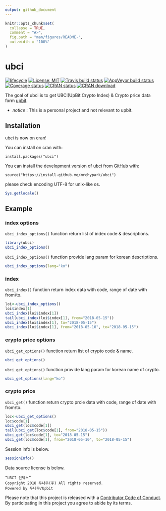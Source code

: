 ```yaml
---
output: github_document
---
```


<!-- README.md is generated from README.Rmd. Please edit that file -->

```r
knitr::opts_chunk$set(
  collapse = TRUE,
  comment = "#>",
  fig.path = "man/figures/README-",
  out.width = "100%"
)
```
# ubci

[![lifecycle](https://img.shields.io/badge/lifecycle-experimental-orange.svg)](https://www.tidyverse.org/lifecycle/#experimental)
[![License: MIT](https://img.shields.io/badge/License-MIT-yellow.svg)](https://opensource.org/licenses/MIT)
[![Travis build status](https://travis-ci.org/mrchypark/ubci.svg?branch=master)](https://travis-ci.org/mrchypark/ubci)
[![AppVeyor build status](https://ci.appveyor.com/api/projects/status/github/mrchypark/ubci?branch=master&svg=true)](https://ci.appveyor.com/project/mrchypark/ubci)
[![Coverage status](https://codecov.io/gh/mrchypark/ubci/branch/master/graph/badge.svg)](https://codecov.io/github/mrchypark/ubci?branch=master)
[![CRAN status](https://www.r-pkg.org/badges/version/ubci)](https://cran.r-project.org/package=ubci)
[![CRAN download](http://cranlogs.r-pkg.org/badges/grand-total/ubci)](http://cranlogs.r-pkg.org/badges/grand-total/Rcpp)

The goal of ubci is to get UBCI(UpBit Crypto Index) & Crypto price data form [upbit][upbit].

* *notice* : This is a personal project and not relevant to upbit.

## Installation

ubci is now on cran!

You can install on cran with:

```
install.packages("ubci")
```

You can install the development version of ubci from [GitHub](https://github.com/mrchypark/ubci) with:

```
source("https://install-github.me/mrchypark/ubci")
```

please check encoding UTF-8 for unix-like os.

```r
Sys.getlocale()
```

## Example

### index options

`ubci_index_options()` function return list of index code & descriptions.

```r
library(ubci)
ubci_index_options()
```

`ubci_index_options()` function provide lang param for korean descriptions.

```r
ubci_index_options(lang="ko")
```


### index

`ubci_index()` function return index data with code, range of date with from/to.

```r
loi<-ubci_index_options()
loi$index[1]
ubci_index(loi$index[1])
tail(ubci_index(loi$index[1], from="2018-05-15"))
ubci_index(loi$index[1], to="2018-05-15")
ubci_index(loi$index[1], from="2018-05-10", to="2018-05-15")
```

### crypto price options

`ubci_get_options()` function return list of crypto code & name.

```r
ubci_get_options()
```

`ubci_get_options()` function provide lang param for korean name of crypto.

```r
ubci_get_options(lang="ko")
```


### crypto price

`ubci_get()` function return crypto prcie data with code, range of date with from/to.

```r
loc<-ubci_get_options()
loc$code[1]
ubci_get(loc$code[1])
tail(ubci_get(loc$code[1], from="2018-05-15"))
ubci_get(loc$code[1], to="2018-05-15")
ubci_get(loc$code[1], from="2018-05-10", to="2018-05-15")
```

Session info is below.
```r
sessionInfo()
```

Data source license is below.

```
“UBCI 인덱스”
Copyright 2018 두나무(주) All rights reserved.
Powered by 두나무/Upbit
```

Please note that this project is released with a [Contributor Code of Conduct](CODE_OF_CONDUCT.md).
By participating in this project you agree to abide by its terms.

[upbit]: https://www.ubcindex.com/home
